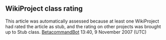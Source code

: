 <article id="9289149" title=Talk:Kat Colorado>
	<talkpage id="9289149" title="Talk:Kat Colorado">
{{NovelsWikiProject|class=Redirect|importance=NA|crime-task-force=yes}}
{{WPBooks|class=Redirect|importance=NA|needs-infobox=}}
== WikiProject class rating==
This article was automatically assessed because at least one WikiProject had rated the article as stub, and the rating on other projects was brought up to Stub class. [[User:BetacommandBot|BetacommandBot]] 13:40, 9 November 2007 (UTC)
	</talkpage>
</article>